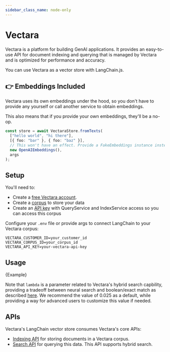 ```yaml
---
sidebar_class_name: node-only
---
```



# Vectara

Vectara is a platform for building GenAI applications. It provides an easy-to-use API for document indexing and querying that is managed by Vectara and is optimized for performance and accuracy.

You can use Vectara as a vector store with LangChain.js.

## 👉 Embeddings Included

Vectara uses its own embeddings under the hood, so you don't have to provide any yourself or call another service to obtain embeddings.

This also means that if you provide your own embeddings, they'll be a no-op.

```typescript
const store = await VectaraStore.fromTexts(
  ["hello world", "hi there"],
  [{ foo: "bar" }, { foo: "baz" }],
  // This won't have an effect. Provide a FakeEmbeddings instance instead for clarity.
  new OpenAIEmbeddings(),
  args
);
```

## Setup

You'll need to:

- Create a [free Vectara account](https://console.vectara.com/signup).
- Create a [corpus](https://docs.vectara.com/docs/console-ui/creating-a-corpus) to store your data
- Create an [API key](https://docs.vectara.com/docs/common-use-cases/app-authn-authz/api-keys) with QueryService and IndexService access so you can access this corpus

Configure your `.env` file or provide args to connect LangChain to your Vectara corpus:

```
VECTARA_CUSTOMER_ID=your_customer_id
VECTARA_CORPUS_ID=your_corpus_id
VECTARA_API_KEY=your-vectara-api-key
```

## Usage


<CodeBlock language="typescript">{Example}</CodeBlock>

Note that `lambda` is a parameter related to Vectara's hybrid search capbility, providing a tradeoff between neural search and boolean/exact match as described [here](https://docs.vectara.com/docs/api-reference/search-apis/lexical-matching). We recommend the value of 0.025 as a default, while providing a way for advanced users to customize this value if needed.

## APIs

Vectara's LangChain vector store consumes Vectara's core APIs:

- [Indexing API](https://docs.vectara.com/docs/indexing-apis/indexing) for storing documents in a Vectara corpus.
- [Search API](https://docs.vectara.com/docs/search-apis/search) for querying this data. This API supports hybrid search.
